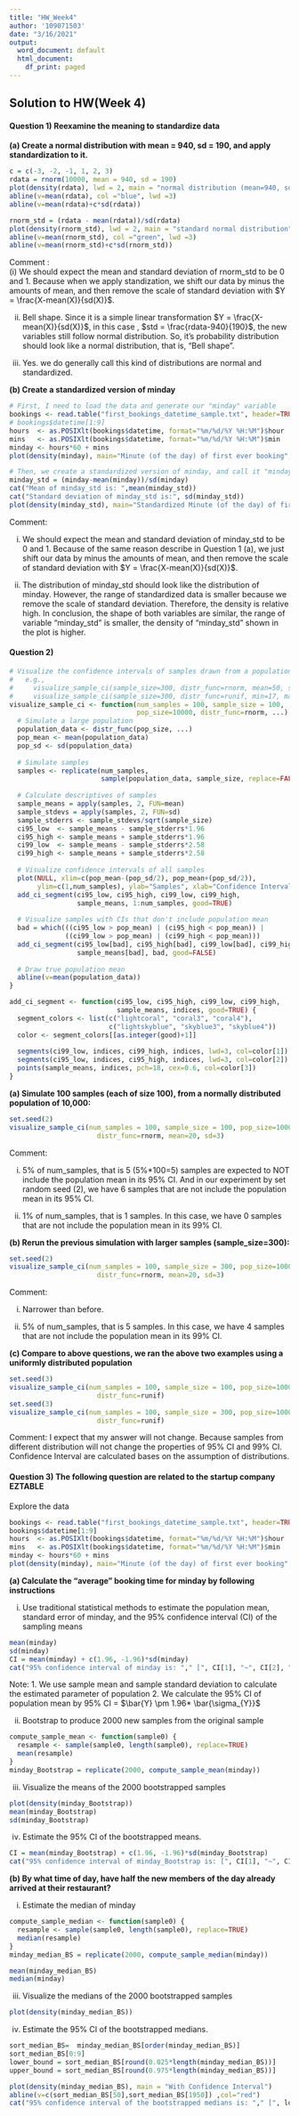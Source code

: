 ```yaml
---
title: "HW_Week4"
author: '109071503'
date: "3/16/2021"
output:
  word_document: default
  html_document:
    df_print: paged
---
```

## Solution to HW(Week 4)
      
#### Question 1) Reexamine the meaning to standardize data
      
**(a) Create a normal distribution with mean = 940, sd = 190, and apply standardization to it.**
      
```r
c = c(-3, -2, -1, 1, 2, 3)
rdata = rnorm(10000, mean = 940, sd = 190)
plot(density(rdata), lwd = 2, main = "normal distribution (mean=940, sd = 190)")
abline(v=mean(rdata), col ="blue", lwd =3)
abline(v=mean(rdata)+c*sd(rdata))

rnorm_std = (rdata - mean(rdata))/sd(rdata)
plot(density(rnorm_std), lwd = 2, main = "standard normal distribution")
abline(v=mean(rnorm_std), col ="green", lwd =3)
abline(v=mean(rnorm_std)+c*sd(rnorm_std))
```
      
Comment :       
(i) We should expect the mean and standard deviation of rnorm_std to be 0 and 1. Because when we apply standization, we shift our data by minus the amounts of mean, and then remove the scale of standard deviation with $Y = \frac{X-mean(X)}{sd(X)}$.  

(ii) Bell shape. Since it is a simple linear transformation $Y = \frac{X-mean(X)}{sd(X)}$, in this case , $std = \frac{rdata-940}{190}$, the new variables still follow normal distribution. So, it's probability distribution should look like a normal distribution, that is, "Bell shape".
       
(iii) Yes. we do generally call this kind of distributions are normal and standardized.
     
**(b) Create a standardized version of minday**
```r
# First, I need to load the data and generate our "minday" variable
bookings <- read.table("first_bookings_datetime_sample.txt", header=TRUE)
# bookings$datetime[1:9]
hours  <- as.POSIXlt(bookings$datetime, format="%m/%d/%Y %H:%M")$hour
mins   <- as.POSIXlt(bookings$datetime, format="%m/%d/%Y %H:%M")$min
minday <- hours*60 + mins
plot(density(minday), main="Minute (of the day) of first ever booking", col="blue", lwd=2)
```
     

```r
# Then, we create a standardized version of minday, and call it "minday_std"
minday_std = (minday-mean(minday))/sd(minday)
cat("Mean of minday_std is: ",mean(minday_std))
cat("Standard deviation of minday_std is:", sd(minday_std))
plot(density(minday_std), main="Standardized Minute (of the day) of first ever booking", col="blue", lwd=2)
```
      
Comment:
      
(i) We should expect the mean and standard deviation of minday_std to be 0 and 1. Because of the same reason describe in Question 1 (a), we just shift our data by minus the amounts of mean, and then remove the scale of standard deviation with $Y = \frac{X-mean(X)}{sd(X)}$. 
      
(ii) The distribution of minday_std should look like the distribution of minday. However, the range of standardized data is smaller because we remove the scale of standard deviation. Therefore, the density is relative high. In conclusion, the shape of both variables are similar, the range of variable "minday_std" is smaller, the density of "minday_std" shown in the plot is higher.
      
#### Question 2)

```r
# Visualize the confidence intervals of samples drawn from a population
#   e.g.,
#     visualize_sample_ci(sample_size=300, distr_func=rnorm, mean=50, sd=10)
#     visualize_sample_ci(sample_size=300, distr_func=runif, min=17, max=35)
visualize_sample_ci <- function(num_samples = 100, sample_size = 100, 
                                pop_size=10000, distr_func=rnorm, ...) {
  # Simulate a large population
  population_data <- distr_func(pop_size, ...)
  pop_mean <- mean(population_data)
  pop_sd <- sd(population_data)
  
  # Simulate samples
  samples <- replicate(num_samples, 
                       sample(population_data, sample_size, replace=FALSE))
  
  # Calculate descriptives of samples
  sample_means = apply(samples, 2, FUN=mean)
  sample_stdevs = apply(samples, 2, FUN=sd)
  sample_stderrs <- sample_stdevs/sqrt(sample_size)
  ci95_low  <- sample_means - sample_stderrs*1.96
  ci95_high <- sample_means + sample_stderrs*1.96 
  ci99_low  <- sample_means - sample_stderrs*2.58
  ci99_high <- sample_means + sample_stderrs*2.58
  
  # Visualize confidence intervals of all samples
  plot(NULL, xlim=c(pop_mean-(pop_sd/2), pop_mean+(pop_sd/2)), 
       ylim=c(1,num_samples), ylab="Samples", xlab="Confidence Intervals")
  add_ci_segment(ci95_low, ci95_high, ci99_low, ci99_high,
                 sample_means, 1:num_samples, good=TRUE)
  
  # Visualize samples with CIs that don't include population mean
  bad = which(((ci95_low > pop_mean) | (ci95_high < pop_mean)) |
              ((ci99_low > pop_mean) | (ci99_high < pop_mean)))
  add_ci_segment(ci95_low[bad], ci95_high[bad], ci99_low[bad], ci99_high[bad],
                 sample_means[bad], bad, good=FALSE)
  
  # Draw true population mean
  abline(v=mean(population_data))
}

add_ci_segment <- function(ci95_low, ci95_high, ci99_low, ci99_high, 
                           sample_means, indices, good=TRUE) {
  segment_colors <- list(c("lightcoral", "coral3", "coral4"),
                         c("lightskyblue", "skyblue3", "skyblue4"))
  color <- segment_colors[[as.integer(good)+1]]
  
  segments(ci99_low, indices, ci99_high, indices, lwd=3, col=color[1])
  segments(ci95_low, indices, ci95_high, indices, lwd=3, col=color[2])
  points(sample_means, indices, pch=18, cex=0.6, col=color[3])
}
```
    
**(a) Simulate 100 samples (each of size 100), from a normally distributed population of 10,000:**

```r
set.seed(2)
visualize_sample_ci(num_samples = 100, sample_size = 100, pop_size=10000, 
                      distr_func=rnorm, mean=20, sd=3)
```

     
Comment: 
     
(i) 5% of num_samples, that is 5 (5%*100=5) samples are expected to NOT include the population mean in its 95% CI. And in our experiment by set random seed (2), we have 6 samples that are not include the population mean in its 95% CI.
     
(ii) 1% of num_samples, that is 1 samples. In this case, we have 0 samples that are not include the population mean in its 99% CI.

  
**(b) Rerun the previous simulation with larger samples (sample_size=300):**

```r
set.seed(2)
visualize_sample_ci(num_samples = 100, sample_size = 300, pop_size=10000, 
                      distr_func=rnorm, mean=20, sd=3)

```

     
Comment: 
     
(i) Narrower than before.
     
(ii) 5% of num_samples, that is 5 samples. In this case, we have 4 samples that are not include the population mean in its 99% CI.
     
**(c) Compare to above questions, we ran the above two examples using a uniformly distributed population **
```r
set.seed(3)
visualize_sample_ci(num_samples = 100, sample_size = 100, pop_size=10000, 
                      distr_func=runif)
set.seed(3)
visualize_sample_ci(num_samples = 100, sample_size = 300, pop_size=10000, 
                      distr_func=runif)
```
     
Comment: I expect that my answer will not change. Because samples from different distribution will not change the properties of 95% CI and 99% CI. Confidence Interval are calculated bases on the assumption of distributions.
     
     
#### Question 3) The following question are related to the startup company EZTABLE
     
Explore the data
```r
bookings <- read.table("first_bookings_datetime_sample.txt", header=TRUE)
bookings$datetime[1:9]
hours  <- as.POSIXlt(bookings$datetime, format="%m/%d/%Y %H:%M")$hour
mins   <- as.POSIXlt(bookings$datetime, format="%m/%d/%Y %H:%M")$min
minday <- hours*60 + mins
plot(density(minday), main="Minute (of the day) of first ever booking", col="blue", lwd=2)

```
     
**(a) Calculate the "average" booking time for minday by following instructions**
     
(i) Use traditional statistical methods to estimate the population mean, standard error of minday, and the 95% confidence interval (CI) of the sampling means
```r
mean(minday)
sd(minday)
CI = mean(minday) + c(1.96, -1.96)*sd(minday)
cat("95% confidence interval of minday is: "," [", CI[1], "~", CI[2], "]")
```
Note: 
1. We use sample mean and sample standard deviation to calculate the estimated parameter of population
2. We calculate the 95% CI of population mean by 95% CI = $\bar{Y} \pm 1.96* \bar{\sigma_{Y}}$
     
     
(ii) Bootstrap to produce 2000 new samples from the original sample
```r
compute_sample_mean <- function(sample0) {
  resample <- sample(sample0, length(sample0), replace=TRUE)
  mean(resample)
}
minday_Bootstrap = replicate(2000, compute_sample_mean(minday))
```
     
(iii) Visualize the means of the 2000 bootstrapped samples

```r
plot(density(minday_Bootstrap))
mean(minday_Bootstrap)
sd(minday_Bootstrap)
```
     
(iv) Estimate the 95% CI of the bootstrapped means.
```r
CI = mean(minday_Bootstrap) + c(1.96, -1.96)*sd(minday_Bootstrap)
cat("95% confidence interval of minday_Bootstrap is: [", CI[1], "~", CI[2], "]")
```

**(b) By what time of day, have half the new members of the day already arrived at their restaurant?**


(i) Estimate the median of minday
```r
compute_sample_median <- function(sample0) {
  resample <- sample(sample0, length(sample0), replace=TRUE)
  median(resample)
}
minday_median_BS = replicate(2000, compute_sample_median(minday))

mean(minday_median_BS)
median(minday)
```

(iii) Visualize the medians of the 2000 bootstrapped samples

```r
plot(density(minday_median_BS))
```

(iv) Estimate the 95% CI of the bootstrapped medians.
```r
sort_median_BS=  minday_median_BS[order(minday_median_BS)]
sort_median_BS[0:9]
lower_bound = sort_median_BS[round(0.025*length(minday_median_BS))]
upper_bound = sort_median_BS[round(0.975*length(minday_median_BS))]

plot(density(minday_median_BS), main = "With Confidence Interval")
abline(v=c(sort_median_BS[50],sort_median_BS[1950]) ,col="red")
cat("95% confidence interval of the bootstrapped medians is: "," [", lower_bound, "~", upper_bound, "]")
```

